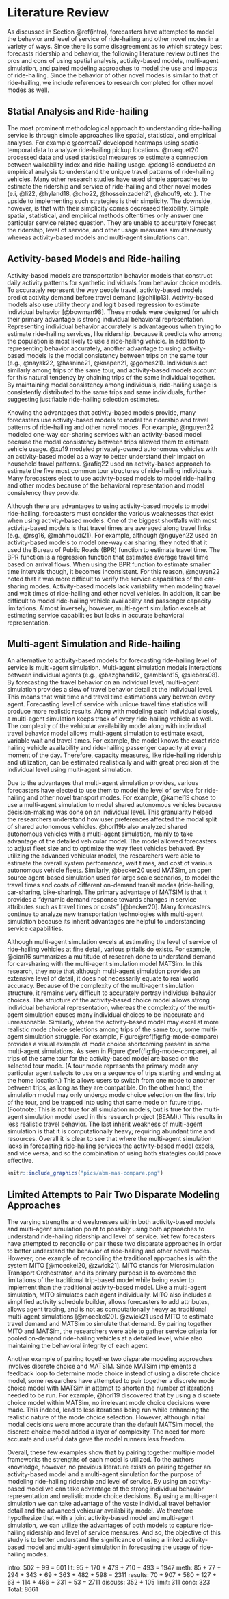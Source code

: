 # Literature Review {#lit}

As discussed in Section \@ref(intro), forecasters have attempted to model the behavior and level of service of ride-hailing and other novel modes in a variety of ways. Since there is some disagreement as to which strategy best forecasts ridership and behavior, the following literature review outlines the pros and cons of using spatial analysis, activity-based models, multi-agent simulation, and paired modeling approaches to model the use and impacts of ride-hailing. Since the behavior of other novel modes is similar to that of ride-hailing, we include references to research completed for other novel modes as well. 

## Statial Analysis and Ride-hailing {#lit-simp}
The most prominent methodological approach to understanding ride-hailing service is through simple approaches like spatial, statistical, and empirical analyses. For example @correa17 developed heatmaps using spatio-temporal data to analyze ride-hailing pickup locations. @marquet20 processed data and used statistical measures to estimate a connection between walkability index and ride-hailing usage. @dong18 conducted an empirical analysis to understand the unique travel patterns of ride-hailing vehicles. Many other research studies have used simple approaches to estimate the ridership and service of ride-hailing and other novel modes (e.i, @li22, @hyland18, @cho22, @hosseinzadeh21, @zhou19, etc.). The upside to implementing such strategies is their simplicity. The downside, however, is that with their simplicity comes decreased flexibility. Simple spatial, statistical, and empirical methods oftentimes only answer one particular service related question. They are unable to accurately forecast the ridership, level of service, and other usage measures simultaneously whereas activity-based models and multi-agent simulations can.

## Activity-based Models and Ride-hailing {#lit-abm}
Activity-based models are transportation behavior models that construct daily activity patterns for synthetic individuals from behavior choice models. To accurately represent the way people travel, activity-based models predict activity demand before travel demand [@philip13]. Activity-based models also use utility theory and logit based regression to estimate individual behavior [@bowman98]. These models were designed for which their primary advantage is strong individual behavioral representation. Representing individual behavior accurately is advantageous when trying to estimate ride-hailing services, like ridership, because it predicts who among the population is most likely to use a ride-hailing vehicle. In addition to representing behavior accurately, another advantage to using activity-based models is the modal consistency between trips on the same tour (e.g., @nayak22, @hasnine21, @knapen21, @gomes21). Individuals act similarly among trips of the same tour, and activity-based models account for this natural tendency by chaining trips of the same individual together. By maintaining modal consistency among individuals, ride-hailing usage is consistently distributed to the same trips and same individuals, further suggesting justifiable ride-hailing selection estimates.

Knowing the advantages that activity-based models provide, many forecasters use activity-based models to model the ridership and travel patterns of ride-hailing and other novel modes. For example, @nguyen22 modeled one-way car-sharing services with an activity-based model because the modal consistency between trips allowed them to estimate vehicle usage. @xu19 modeled privately-owned autonomous vehicles with an activity-based model as a way to better understand their impact on household travel patterns. @rafiq22 used an activity-based approach to estimate the five most common tour structures of ride-hailing individuals. Many forecasters elect to use activity-based models to model ride-hailing and other modes because of the behavioral representation and modal consistency they provide.

Although there are advantages to using activity-based models to model ride-hailing, forecasters must consider the various weaknesses that exist when using activity-based models. One of the biggest shortfalls with most activity-based models is that travel times are averaged along travel links (e.g., @rsg16, @mahmoudi21). For example, although @nguyen22 used an activity-based models to model one-way car sharing, they noted that it used the Bureau of Public Roads (BPR) function to estimate travel time. The BPR function is a regression function that estimates average travel time based on arrival flows. When using the BPR function to estimate smaller time intervals though, it becomes inconsistent. For this reason, @nguyen22 noted that it was more difficult to verify the service capabilities of the car-sharing modes. Activity-based models lack variability when modeling travel and wait times of ride-hailing and other novel vehicles. In addition, it can be difficult to model ride-hailing vehicle availability and passenger capacity limitations. Almost inversely, however, multi-agent simulation excels at estimating service capabilities but lacks in accurate behavioral representation.

## Multi-agent Simulation and Ride-hailing {#lit-mas}
An alternative to activity-based models for forecasting ride-hailing level of service is multi-agent simulation. Multi-agent simulation models interactions between individual agents (e.g., @bazghandi12, @amblard15, @siebers08). By forecasting the travel behavior on an individual level, multi-agent simulation provides a slew of travel behavior detail at the individual level. This means that wait time and travel time estimations vary between every agent. Forecasting level of service with unique travel time statistics will produce more realistic results. Along with modeling each individual closely, a multi-agent simulation keeps track of every ride-hailing vehicle as well. The complexity of the vehicular availability model along with individual travel behavior model allows multi-agent simulation to estimate exact, variable wait and travel times. For example, the model knows the exact ride-hailing vehicle availability and ride-hailing passenger capacity at every moment of the day. Therefore, capacity measures, like ride-hailing ridership and utilization, can be estimated realistically and with great precision at the individual level using multi-agent simulation. 

Due to the advantages that multi-agent simulation provides, various forecasters have elected to use them to model the level of service for ride-hailing and other novel transport modes. For example, @kamel19 chose to use a multi-agent simulation to model shared autonomous vehicles because decision-making was done on an individual level. This granularity helped the researchers understand how user preferences affected the modal split of shared autonomous vehicles. @horl19b also analyzed shared autonomous vehicles with a multi-agent simulation, mainly to take advantage of the detailed vehicular model. The model allowed forecasters to adjust fleet size and to optimize the way fleet vehicles behaved. By utilizing the advanced vehicular model, the researchers were able to estimate the overall system performance, wait times, and cost of various autonomous vehicle fleets. Similarly, @becker20 used MATSim, an open source agent-based simulation used for large scale scenarios, to model the travel times and costs of different on-demand transit modes (ride-hailing, car-sharing, bike-sharing). The primary advantage of MATSIM is that it provides a "dynamic demand response towards changes in service attributes such as travel times or costs" [@becker20]. Many forecasters continue to analyze new transportation technologies with multi-agent simulation because its inherit advantages are helpful to understanding service capabilities.

Although multi-agent simulation excels at estimating the level of service of ride-hailing vehicles at fine detail, various pitfalls do exists. For example, @ciari16 summarizes a multitude of research done to understand demand for car-sharing with the multi-agent simulation model MATSim. In this research, they note that although multi-agent simulation provides an extensive level of detail, it does not necessarily equate to real world accuracy. Because of the complexity of the multi-agent simulation structure, it remains very difficult to accurately portray individual behavior choices. The structure of the activity-based choice model allows strong individual behavioral representation, whereas the complexity of the multi-agent simulation causes many individual choices to be inaccurate and unreasonable. Similarly, where the activity-based model may excel at more realistic mode choice selections among trips of the same tour, some multi-agent simulation struggle. For example, Figure\@ref(fig:fig-mode-compare) provides a visual example of mode choice shortcoming present in some multi-agent simulations. As seen in Figure \@ref(fig:fig-mode-compare), all trips of the same tour for the activity-based model are based on the selected tour mode. (A tour mode represents the primary mode any particular agent selects to use on a sequence of trips starting and ending at the home location.) This allows users to switch from one mode to another between trips, as long as they are compatible. On the other hand, the simulation model may only undergo mode choice selection on the first trip of the tour, and be trapped into using that same mode on future trips. (Footnote: This is not true for all simulation models, but is true for the multi-agent simulation model used in this research project (BEAM).) This results in less realistic travel behavior. The last inherit weakness of multi-agent simulation is that it is computationally heavy; requiring abundant time and resources. Overall it is clear to see that where the multi-agent simulation lacks in forecasting ride-hailing services the activity-based model excels, and vice versa, and so the combination of using both strategies could prove effective.

```r
knitr::include_graphics("pics/abm-mas-compare.png")
```

## Limited Attempts to Pair Two Disparate Modeling Approaches
The varying strengths and weaknesses within both activity-based models and multi-agent simulation point to possibly using both approaches to understand ride-hailing ridership and level of service. Yet few forecasters have attempted to reconcile or pair these two disparate approaches in order to better understand the behavior of ride-hailing and other novel modes. However, one example of reconciling the traditional approaches is with the system MITO [@moeckel20, @zwick21]. MITO stands for Microsimulation Transport Orchestrator, and its primary purpose is to overcome the limitations of the traditional trip-based model while being easier to implement than the traditional activity-based model. Like a multi-agent simulation, MITO simulates each agent individually. MITO also includes a simplified activity schedule builder, allows forecasters to add attributes, allows agent tracing, and is not as computationally heavy as traditional multi-agent simulations [@moeckel20]. @zwick21 used MITO to estimate travel demand and MATSim to simulate that demand. By pairing together MITO and MATSim, the researchers were able to gather service criteria for pooled on-demand ride-hailing vehicles at a detailed level, while also maintaining the behavioral integrity of each agent. 

Another example of pairing together two disparate modeling approaches involves discrete choice and MATSIM. Since MATSim implements a feedback loop to determine mode choice instead of using a discrete choice model, some researches have attempted to pair together a discrete mode choice model with MATSim in attempt to shorten the number of iterations needed to be run. For example, @horl19 discovered that by using a discrete choice model within MATSim, no irrelevant mode choice decisions were made. This indeed, lead to less iterations being run while enhancing the realistic nature of the mode choice selection. However, although initial modal decisions were more accurate than the default MATSim model, the discrete choice model added a layer of complexity. The need for more accurate and useful data gave the model runners less freedom. 

Overall, these few examples show that by pairing together multiple model frameworks the strengths of each model is utilized. To the authors knowledge, however, no previous literature exists on pairing together an activity-based model and a multi-agent simulation for the purpose of modeling ride-hailing ridership and level of service. By using an activity-based model we can take advantage of the strong individual behavior representation and realistic mode choice decisions. By using a multi-agent simulation we can take advantage of the vaste individual travel behavior detail and the advanced vehicular availability model. We therefore hypothesize that with a joint activity-based model and multi-agent simulation, we can utilize the advantages of both models to capture ride-hailing ridership and level of service measures. And so, the objective of this study is to better understand the significance of using a linked activity-based model and multi-agent simulation in forecasting the usage of ride-hailing modes. 

intro: 502 + 99 = 601
lit: 95 + 170 + 479 + 710 + 493 = 1947
meth: 85 + 77 + 294 + 343 + 69 + 363 + 482 + 598 = 2311
results: 70 + 907 + 580 + 127 + 63 + 114 + 466 + 331 + 53 = 2711
discuss: 352 + 105
limit: 311
conc: 323
Total: 8661


